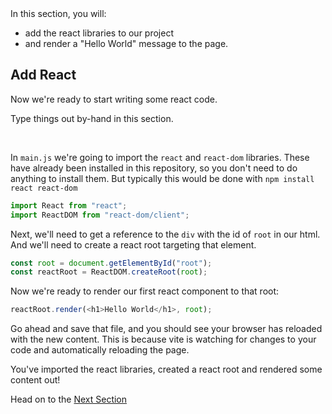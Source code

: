 

<Objectives>
  In this section, you will:
  
- add the react libraries to our project
- and render a "Hello World" message to the page.

</Objectives>

## Add React

Now we're ready to start writing some react code.

<ByHand>Type things out by-hand in this section.</ByHand>

<br />

In `main.js` we're going to import the `react` and `react-dom` libraries. These have already been installed in this repository, so you don't need to do anything to install them. But typically this would be done with `npm install react react-dom`

```js main.js
import React from "react";
import ReactDOM from "react-dom/client";
```

Next, we'll need to get a reference to the `div` with the id of `root` in our html. And we'll need to create a react root targeting that element.

```js
const root = document.getElementById("root");
const reactRoot = ReactDOM.createRoot(root);
```

Now we're ready to render our first react component to that root:

```js
reactRoot.render(<h1>Hello World</h1>, root);
```

<LookAtBrowser>

Go ahead and save that file, and you should see your browser has reloaded with
the new content. This is because vite is watching for changes to your code and
automatically reloading the page.

</LookAtBrowser>

<Goal>
  You've imported the react libraries, created a react root and rendered some
  content out!
</Goal>

Head on to the [Next Section](./section-03.md)
